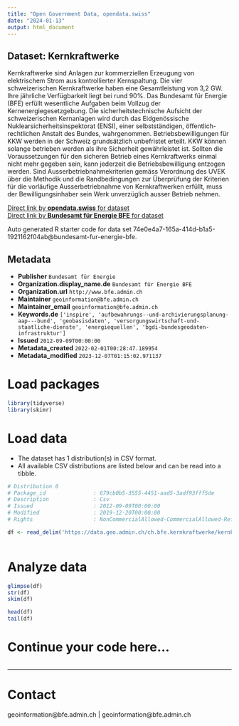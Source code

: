 ```yaml
---
title: "Open Government Data, opendata.swiss"
date: "2024-01-13"
output: html_document
---
```


## Dataset: Kernkraftwerke

Kernkraftwerke sind Anlagen zur kommerziellen Erzeugung von elektrischem Strom aus kontrollierter Kernspaltung. Die vier schweizerischen Kernkraftwerke haben eine Gesamtleistung von 3,2 GW. Ihre jährliche Verfügbarkeit liegt bei rund 90%. Das Bundesamt für Energie (BFE) erfüllt wesentliche Aufgaben beim Vollzug der Kernenergiegesetzgebung. Die sicherheitstechnische Aufsicht der schweizerischen Kernanlagen wird durch das Eidgenössische Nuklearsicherheitsinspektorat (ENSI), einer selbstständigen, öffentlich-rechtlichen Anstalt des Bundes, wahrgenommen. Betriebsbewilligungen für KKW werden in der Schweiz grundsätzlich unbefristet erteilt. KKW können solange betrieben werden als ihre Sicherheit gewährleistet ist. Sollten die Voraussetzungen für den sicheren Betrieb eines Kernkraftwerks einmal nicht mehr gegeben sein, kann jederzeit die Betriebsbewilligung entzogen werden. Sind Ausserbetriebnahmekriterien gemäss Verordnung des UVEK über die Methodik und die Randbedingungen zur Überprüfung der Kriterien für die vorläufige Ausserbetriebnahme von Kernkraftwerken erfüllt, muss der Bewilligungsinhaber sein Werk unverzüglich ausser Betrieb nehmen.

[Direct link by **opendata.swiss** for dataset](https://opendata.swiss/de/dataset/kernkraftwerke)<br>
[Direct link by **Bundesamt für Energie BFE** for dataset](https://www.bfe.admin.ch/kernkraftwerke)

Auto generated R starter code for data set 74e0e4a7-165a-414d-b1a5-1921162f04ab@bundesamt-fur-energie-bfe.

## Metadata

- **Publisher** `Bundesamt für Energie`
- **Organization.display_name.de** `Bundesamt für Energie BFE`
- **Organization.url** `http://www.bfe.admin.ch`
- **Maintainer** `geoinformation@bfe.admin.ch`
- **Maintainer_email** `geoinformation@bfe.admin.ch`
- **Keywords.de** `['inspire', 'aufbewahrungs--und-archivierungsplanung-aap---bund', 'geobasisdaten', 'versorgungswirtschaft-und-staatliche-dienste', 'energiequellen', 'bgdi-bundesgeodaten-infrastruktur']`
- **Issued** `2012-09-09T00:00:00`
- **Metadata_created** `2022-02-01T00:28:47.189954`
- **Metadata_modified** `2023-12-07T01:15:02.971137`


# Load packages

```r

library(tidyverse)
library(skimr)

```

# Load data

-   The dataset has 1 distribution(s) in CSV format.
-   All available CSV distributions are listed below and can be read into a tibble.

```r

# Distribution 0
# Package_id               : 679cb0b5-3555-4451-aad5-3adf93fff5de
# Description              : Csv
# Issued                   : 2012-09-09T00:00:00
# Modified                 : 2019-12-20T00:00:00
# Rights                   : NonCommercialAllowed-CommercialAllowed-ReferenceRequired

df <- read_delim('https://data.geo.admin.ch/ch.bfe.kernkraftwerke/kernkraftwerke/kernkraftwerke_2056.csv.zip')



```

# Analyze data

```r

glimpse(df)
str(df)
skim(df)

head(df)
tail(df)

```

# Continue your code here...

```r

```

------------------------------------------------------------------------

# Contact

geoinformation@bfe.admin.ch | geoinformation@bfe.admin.ch
